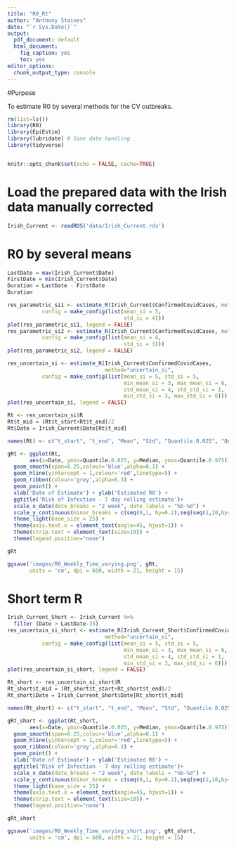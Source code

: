 ```yaml
---
title: "R0_Rt"
author: "Anthony Staines"
date: "`r Sys.Date()`"
output:
  pdf_document: default
  html_document: 
    fig_caption: yes
    toc: yes
editor_options:
  chunk_output_type: console
---
```


#Purpose

To estimate R0 by several methods for the CV outbreaks.

```r
rm(list=ls())
library(R0)
library(EpiEstim)
library(lubridate) # Sane date handling
library(tidyverse)


knitr::opts_chunk$set(echo = FALSE, cache=TRUE)
```

# Load the prepared data with the Irish data manually corrected

```r
Irish_Current <- readRDS('data/Irish_Current.rds')
```

# R0 by several means

```r
LastDate = max(Irish_Current$Date)
FirstDate = min(Irish_Current$Date)
Duration = LastDate - FirstDate
Duration

res_parametric_si1 <- estimate_R(Irish_Current$ConfirmedCovidCases, method="parametric_si",
           config = make_config(list(mean_si = 5,
                                     std_si = 4)))
plot(res_parametric_si1, legend = FALSE)
res_parametric_si2 <- estimate_R(Irish_Current$ConfirmedCovidCases, method="parametric_si",
           config = make_config(list(mean_si = 4,
                                     std_si = 3)))
plot(res_parametric_si2, legend = FALSE)

res_uncertain_si <- estimate_R(Irish_Current$ConfirmedCovidCases,
                               method="uncertain_si",
           config = make_config(list(mean_si = 5, std_si = 5,
                                     min_mean_si = 3, max_mean_si = 6,
                                     std_mean_si = 4, std_std_si = 1,
                                     min_std_si = 3, max_std_si = 6)))
plot(res_uncertain_si, legend = FALSE)
```

```r
Rt <- res_uncertain_si$R
Rt$t_mid = (Rt$t_start+Rt$t_end)/2
Rt$Date = Irish_Current$Date[Rt$t_mid]

names(Rt) <- c("t_start", "t_end", "Mean", "Std", "Quantile.0.025", "Quantile.0.05", "Quantile.0.25", "Median", "Quantile.0.75", "Quantile.0.95", "Quantile.0.975", "t_mid", "Date")

```

```r

gRt <- ggplot(Rt,
       aes(x=Date, ymin=Quantile.0.025, y=Median, ymax=Quantile.0.975)) +
  geom_smooth(span=0.25,colour='blue',alpha=0.1) +
  geom_hline(yintercept = 1,colour='red',linetype=5) +
  geom_ribbon(colour='grey',alpha=0.3) +
  geom_point() +
  xlab('Date of Estimate') + ylab('Estimated R0') +
  ggtitle('Risk of Infection - 7 day rolling estimate')+
  scale_x_date(date_breaks = "2 week", date_labels = "%b-%d") +
  scale_y_continuous(minor_breaks = c(seq(0,1, by=0.2),seq(seq(1,10,by=0.5)))) +
  theme_light(base_size = 25) +
  theme(axis.text.x = element_text(angle=45, hjust=1)) + 
  theme(strip.text = element_text(size=10)) +
  theme(legend.position="none")

gRt

ggsave('images/R0_Weekly_Time_varying.png', gRt,
       units = 'cm', dpi = 600, width = 21, height = 15)
```

# Short term R

```r
Irish_Current_Short <- Irish_Current %>%
  filter (Date > LastDate-35)
res_uncertain_si_short <- estimate_R(Irish_Current_Short$ConfirmedCovidCases,
                               method="uncertain_si",
           config = make_config(list(mean_si = 5, std_si = 5,
                                     min_mean_si = 3, max_mean_si = 6,
                                     std_mean_si = 4, std_std_si = 1,
                                     min_std_si = 3, max_std_si = 6)))
plot(res_uncertain_si_short, legend = FALSE)

Rt_short <- res_uncertain_si_short$R
Rt_short$t_mid = (Rt_short$t_start+Rt_short$t_end)/2
Rt_short$Date = Irish_Current_Short$Date[Rt_short$t_mid]

names(Rt_short) <- c("t_start", "t_end", "Mean", "Std", "Quantile.0.025", "Quantile.0.05", "Quantile.0.25", "Median", "Quantile.0.75", "Quantile.0.95", "Quantile.0.975", "t_mid", "Date")

```

```r

gRt_short <- ggplot(Rt_short,
       aes(x=Date, ymin=Quantile.0.025, y=Median, ymax=Quantile.0.975)) +
  geom_smooth(span=0.25,colour='blue',alpha=0.1) +
  geom_hline(yintercept = 1,colour='red',linetype=5) +
  geom_ribbon(colour='grey',alpha=0.3) +
  geom_point() +
  xlab('Date of Estimate') + ylab('Estimated R0') +
  ggtitle('Risk of Infection - 7 day rolling estimate')+
  scale_x_date(date_breaks = "2 week", date_labels = "%b-%d") +
  scale_y_continuous(minor_breaks = c(seq(0,1, by=0.2),seq(seq(1,10,by=0.5)))) +
  theme_light(base_size = 25) +
  theme(axis.text.x = element_text(angle=45, hjust=1)) + 
  theme(strip.text = element_text(size=10)) +
  theme(legend.position="none")

gRt_short

ggsave('images/R0_Weekly_Time_varying_short.png', gRt_short,
       units = 'cm', dpi = 600, width = 21, height = 15)
```

